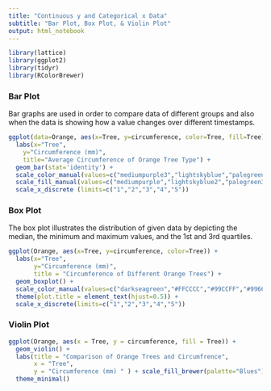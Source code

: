 ```yaml
---
title: "Continuous y and Categorical x Data"
subtitle: "Bar Plot, Box Plot, & Violin Plot"
output: html_notebook
---
```


```r
library(lattice)
library(ggplot2)
library(tidyr)
library(RColorBrewer)
```


### Bar Plot
Bar graphs are used in order to compare data of different groups and also when the data is showing how a value changes over different timestamps.
```r
ggplot(data=Orange, aes(x=Tree, y=circumference, color=Tree, fill=Tree)) +
  labs(x="Tree",
    y="Circumference (mm)",
    title="Average Circumference of Orange Tree Type") +
  geom_bar(stat='identity') + 
  scale_color_manual(values=c("mediumpurple3","lightskyblue","palegreen3","pink2","lightyellow")) +
  scale_fill_manual(values=c("mediumpurple","lightskyblue2","palegreen3","pink","lightyellow")) +
  scale_x_discrete (limits=c("1","2","3","4","5"))
```


### Box Plot
The box plot illustrates the distribution of given data by depicting the median, the minimum and maximum values, and the 1st and 3rd quartiles. 
```r
ggplot(Orange, aes(x=Tree, y=circumference, color=Tree)) +
  labs(x="Tree", 
       y="Circumference (mm)", 
       title = "Circumference of Different Orange Trees") + 
  geom_boxplot() +
  scale_color_manual(values=c("darkseagreen","#FFCCCC","#99CCFF","#996699","cornsilk3")) +
  theme(plot.title = element_text(hjust=0.5)) +
  scale_x_discrete(limits=c("1","2","3","4","5"))


```


### Violin Plot
```r
ggplot(Orange, aes(x = Tree, y = circumference, fill = Tree)) + 
  geom_violin() + 
  labs(title = "Comparison of Orange Trees and Circumfrence", 
       x = "Tree", 
       y = "Circumference (mm) " ) + scale_fill_brewer(palette="Blues") +
  theme_minimal()
```

